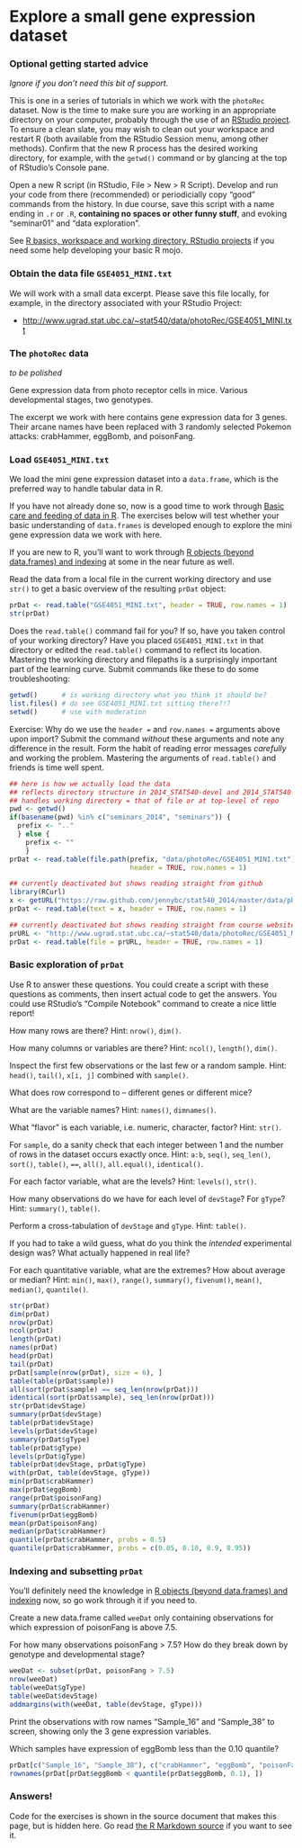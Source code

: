 Explore a small gene expression dataset
========================================================

### Optional getting started advice

*Ignore if you don't need this bit of support.*

This is one in a series of tutorials in which we work with the `photoRec` dataset. Now is the time to make sure you are working in an appropriate directory on your computer, probably through the use of an [RStudio project](http://www.stat.ubc.ca/~jenny/STAT545A/block01_basicsWorkspaceWorkingDirProject.html). To ensure a clean slate, you may wish to clean out your workspace and restart R (both available from the RStudio Session menu, among other methods). Confirm that the new R process has the desired working directory, for example, with the `getwd()` command or by glancing at the top of RStudio's Console pane.

Open a new R script (in RStudio, File > New > R Script). Develop and run your code from there (recommended) or periodicially copy "good" commands from the history. In due course, save this script with a name ending in `.r` or `.R`, __containing no spaces or other funny stuff__, and evoking "seminar01" and "data exploration".

See [R basics, workspace and working directory, RStudio projects](http://www.stat.ubc.ca/~jenny/STAT545A/block01_basicsWorkspaceWorkingDirProject.html) if you need some help developing your basic R mojo.

### Obtain the data file `GSE4051_MINI.txt`

We will work with a small data excerpt. Please save this file locally, for example, in the directory associated with your RStudio Project:

  * <http://www.ugrad.stat.ubc.ca/~stat540/data/photoRec/GSE4051_MINI.txt>
  
### The `photoRec` data

*to be polished*

Gene expression data from photo receptor cells in mice. Various developmental stages, two genotypes.

The excerpt we work with here contains gene expression data for 3 genes. Their arcane names have been replaced with 3 randomly selected Pokemon attacks: crabHammer, eggBomb, and poisonFang.

### Load `GSE4051_MINI.txt`

We load the mini gene expression dataset into a `data.frame`, which is the preferred way to handle tabular data in R.

If you have not already done so, now is a good time to work through [Basic care and feeding of data in R](http://www.stat.ubc.ca/~jenny/STAT545A/block02_careFeedingData.html). The exercises below will test whether your basic understanding of `data.frames` is developed enough to explore the mini gene expression data we work with here.

If you are new to R, you'll want to work through [R objects (beyond data.frames) and indexing](http://www.stat.ubc.ca/~jenny/STAT545A/block03_basicObjects.html) at some in the near future as well.

Read the data from a local file in the current working directory and use `str()` to get a basic overview of the resulting `prDat` object:

```r
prDat <- read.table("GSE4051_MINI.txt", header = TRUE, row.names = 1)
str(prDat)
```

Does the `read.table()` command fail for you? If so, have you taken control of your working directory? Have you placed `GSE4051_MINI.txt` in that directory or edited the `read.table()` command to reflect its location. Mastering the working directory and filepaths is a surprisingly important part of the learning curve. Submit commands like these to do some troubleshooting:

```r
getwd()      # is working directory what you think it should be?
list.files() # do see GSE4051_MINI.txt sitting there?!?
setwd()      # use with moderation
```

Exercise: Why do we use the `header =` and `row.names =` arguments above upon import? Submit the command *without* these arguments and note any difference in the result. Form the habit of reading error messages *carefully* and working the problem. Mastering the arguments of `read.table()` and friends is time well spent.

```r
## here is how we actually load the data
## reflects directory structure in 2014_STAT540-devel and 2014_STAT540
## handles working directory = that of file or at top-level of repo
pwd <- getwd()
if(basename(pwd) %in% c("seminars_2014", "seminars")) {
  prefix <- ".."
  } else {
    prefix <- ""
    }
prDat <- read.table(file.path(prefix, "data/photoRec/GSE4051_MINI.txt"),
                              header = TRUE, row.names = 1)
```

```r
## currently deactivated but shows reading straight from github
library(RCurl)
x <- getURL("https://raw.github.com/jennybc/stat540_2014/master/data/photoRec/GSE4051_MINI.txt")
prDat <- read.table(text = x, header = TRUE, row.names = 1)
```

```r
## currently deactivated but shows reading straight from course website
prURL <- "http://www.ugrad.stat.ubc.ca/~stat540/data/photoRec/GSE4051_MINI.txt"
prDat <- read.table(file = prURL, header = TRUE, row.names = 1)
```

### Basic exploration of `prDat`

Use R to answer these questions. You could create a script with these questions as comments, then insert actual code to get the answers. You could use RStudio's "Compile Notebook" command to create a nice little report!

How many rows are there? Hint: `nrow()`, `dim()`.

How many columns or variables are there? Hint: `ncol()`, `length()`, `dim()`.

Inspect the first few observations or the last few or a random sample. Hint: `head()`, `tail()`, `x[i, j]` combined with `sample()`.

What does row correspond to -- different genes or different mice?

What are the variable names? Hint: `names()`, `dimnames()`.

What "flavor" is each variable, i.e. numeric, character, factor? Hint: `str()`.

For `sample`, do a sanity check that each integer between 1 and the number of rows in the dataset occurs exactly once. Hint: `a:b`,  `seq()`, `seq_len()`, `sort()`, `table()`, `==`, `all()`, `all.equal()`, `identical()`.

For each factor variable, what are the levels? Hint: `levels()`, `str()`.

How many observations do we have for each level of `devStage`? For `gType`? Hint: `summary()`, `table()`.

Perform a cross-tabulation of `devStage` and `gType`. Hint: `table()`.

If you had to take a wild guess, what do you think the *intended* experimental design was? What actually happened in real life?

For each quantitative variable, what are the extremes? How about average or median? Hint: `min()`, `max()`, `range()`, `summary()`, `fivenum()`, `mean()`, `median()`, `quantile()`.

```r
str(prDat)
dim(prDat)
nrow(prDat)
ncol(prDat)
length(prDat)
names(prDat)
head(prDat)
tail(prDat)
prDat[sample(nrow(prDat), size = 6), ]
table(table(prDat$sample))
all(sort(prDat$sample) == seq_len(nrow(prDat)))
identical(sort(prDat$sample), seq_len(nrow(prDat)))
str(prDat$devStage)
summary(prDat$devStage)
table(prDat$devStage)
levels(prDat$devStage)
summary(prDat$gType)
table(prDat$gType)
levels(prDat$gType)
table(prDat$devStage, prDat$gType)
with(prDat, table(devStage, gType))
min(prDat$crabHammer)
max(prDat$eggBomb)
range(prDat$poisonFang)
summary(prDat$crabHammer)
fivenum(prDat$eggBomb)
mean(prDat$poisonFang)
median(prDat$crabHammer)
quantile(prDat$crabHammer, probs = 0.5)
quantile(prDat$crabHammer, probs = c(0.05, 0.10, 0.9, 0.95))
```

### Indexing and subsetting `prDat`

You'll definitely need the knowledge in [R objects (beyond data.frames) and indexing](http://www.stat.ubc.ca/~jenny/STAT545A/block03_basicObjects.html) now, so go work through it if you need to.

Create a new data.frame called `weeDat` only containing observations for which expression of poisonFang is above 7.5.

For how many observations poisonFang > 7.5? How do they break down by genotype and developmental stage? 

```r
weeDat <- subset(prDat, poisonFang > 7.5)
nrow(weeDat)
table(weeDat$gType)
table(weeDat$devStage)
addmargins(with(weeDat, table(devStage, gType)))
```

Print the observations with row names "Sample_16" and "Sample_38" to screen, showing only the 3 gene expression variables.

Which samples have expression of eggBomb less than the 0.10 quantile?

```r
prDat[c("Sample_16", "Sample_38"), c("crabHammer", "eggBomb", "poisonFang")]
rownames(prDat[prDat$eggBomb < quantile(prDat$eggBomb, 0.1), ])
```

### Answers!

Code for the exercises is shown in the source document that makes this page, but is hidden here. Go read [the R Markdown source](https://github.com/jennybc/stat540_2014/blob/master/seminars/seminar01_basic-data-exploration.rmd) if you want to see it.